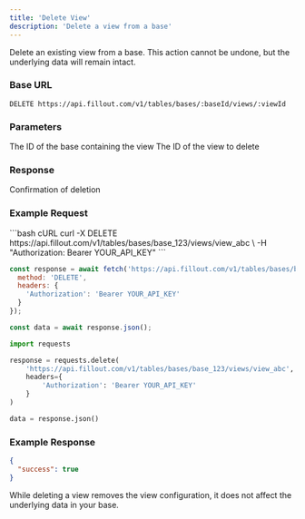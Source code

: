 ```yaml
---
title: 'Delete View'
description: 'Delete a view from a base'
---
```


Delete an existing view from a base. This action cannot be undone, but the underlying data will remain intact.

### Base URL
```
DELETE https://api.fillout.com/v1/tables/bases/:baseId/views/:viewId
```

### Parameters

<ParamField header path="baseId" type="string" required>
  The ID of the base containing the view
</ParamField>

<ParamField header path="viewId" type="string" required>
  The ID of the view to delete
</ParamField>

### Response

<ResponseField name="success" type="boolean">
  Confirmation of deletion
</ResponseField>

### Example Request

<CodeGroup>
```bash cURL
curl -X DELETE https://api.fillout.com/v1/tables/bases/base_123/views/view_abc \
  -H "Authorization: Bearer YOUR_API_KEY"
```

```javascript JavaScript
const response = await fetch('https://api.fillout.com/v1/tables/bases/base_123/views/view_abc', {
  method: 'DELETE',
  headers: {
    'Authorization': 'Bearer YOUR_API_KEY'
  }
});

const data = await response.json();
```

```python Python
import requests

response = requests.delete(
    'https://api.fillout.com/v1/tables/bases/base_123/views/view_abc',
    headers={
        'Authorization': 'Bearer YOUR_API_KEY'
    }
)

data = response.json()
```
</CodeGroup>

### Example Response

```json
{
  "success": true
}
```

<Note>
  While deleting a view removes the view configuration, it does not affect the underlying data in your base.
</Note> 